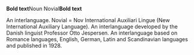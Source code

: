 '''Bold text'''Noun
Novial'''Bold text'''

An interlanguage. 
Novial = Nov International Auxiliari Lingue 
(New International Auxiliary Language).
An interlanguage developed by the Danish linguist Professor Otto Jespersen. 
An interlanguage based on Romance languages, English, German, Latin and Scandinavian languages and published in 1928.